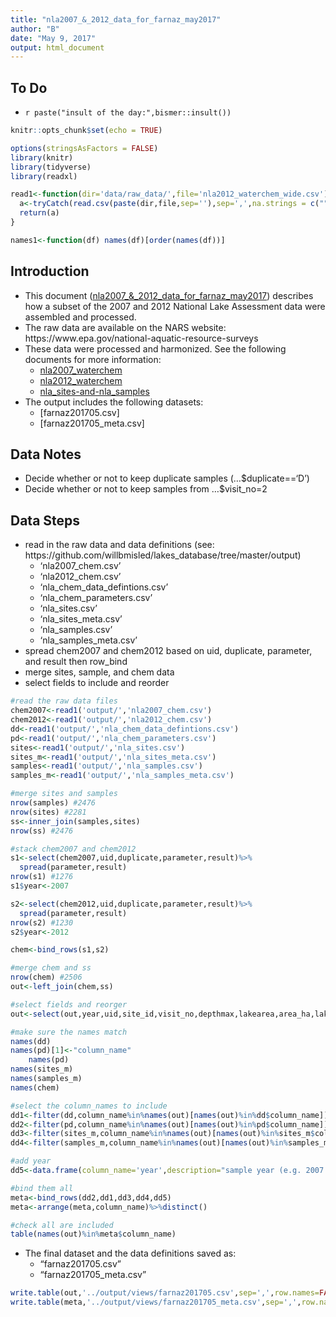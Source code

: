 ```yaml
---
title: "nla2007_&_2012_data_for_farnaz_may2017"
author: "B"
date: "May 9, 2017"
output: html_document
---
```


## To Do
* `r paste("insult of the day:",bismer::insult())`

```r
knitr::opts_chunk$set(echo = TRUE)

options(stringsAsFactors = FALSE) 
library(knitr)
library(tidyverse)
library(readxl)

read1<-function(dir='data/raw_data/',file='nla2012_waterchem_wide.csv'){
  a<-tryCatch(read.csv(paste(dir,file,sep=''),sep=',',na.strings = c(""," ","NA","N/A")),warning = function(e) read.csv(paste('../',dir,file,sep=''),sep=',',na.strings = c(""," ","NA","N/A")))
  return(a)
}  

names1<-function(df) names(df)[order(names(df))]
```

## Introduction

* This document ([nla2007_&_2012_data_for_farnaz_may2017](https://github.com/willbmisled/lakes_database/blob/master/R/nla2007_&_2012_data_for_farnaz_may2017.Rmd)) describes how a subset of the 2007 and 2012 National Lake Assessment data were assembled and processed.
* The raw data are available on the NARS website:  https://www.epa.gov/national-aquatic-resource-surveys
* These data were processed and harmonized.  See the following documents for more information:
    - [nla2007_waterchem](https://github.com/willbmisled/lakes_database/blob/master/R/nla2007_waterchem.Rmd)
    - [nla2012_waterchem](https://github.com/willbmisled/lakes_database/blob/master/R/nla2012_waterchem.Rmd)
    - [nla_sites-and-nla_samples](https://github.com/willbmisled/lakes_database/blob/master/R/nla_sites-and-nla_samples.Rmd)

* The output includes the following datasets:
    - [farnaz201705.csv]
    - [farnaz201705_meta.csv]

## Data Notes
* Decide whether or not to keep duplicate samples (...$duplicate=='D')
* Decide whether or not to keep samples from ...$visit_no=2 

## Data Steps
* read in the raw data and data definitions (see: https://github.com/willbmisled/lakes_database/tree/master/output)
    - 'nla2007_chem.csv'
    - 'nla2012_chem.csv'
    - 'nla_chem_data_defintions.csv'
    - 'nla_chem_parameters.csv'
    - 'nla_sites.csv'
    - 'nla_sites_meta.csv'
    - 'nla_samples.csv'
    - 'nla_samples_meta.csv'
* spread chem2007 and chem2012 based on uid, duplicate, parameter, and result then row_bind
* merge sites, sample, and chem data
* select fields to include and reorder

```r
#read the raw data files
chem2007<-read1('output/','nla2007_chem.csv')
chem2012<-read1('output/','nla2012_chem.csv')
dd<-read1('output/','nla_chem_data_defintions.csv')
pd<-read1('output/','nla_chem_parameters.csv')
sites<-read1('output/','nla_sites.csv')
sites_m<-read1('output/','nla_sites_meta.csv')
samples<-read1('output/','nla_samples.csv')
samples_m<-read1('output/','nla_samples_meta.csv')

#merge sites and samples
nrow(samples) #2476
nrow(sites) #2281
ss<-inner_join(samples,sites)
nrow(ss) #2476

#stack chem2007 and chem2012
s1<-select(chem2007,uid,duplicate,parameter,result)%>%
  spread(parameter,result)
nrow(s1) #1276
s1$year<-2007

s2<-select(chem2012,uid,duplicate,parameter,result)%>%
  spread(parameter,result)
nrow(s2) #1230
s2$year<-2012

chem<-bind_rows(s1,s2)

#merge chem and ss
nrow(chem) #2506
out<-left_join(chem,ss)

#select fields and reorger
out<-select(out,year,uid,site_id,visit_no,depthmax,lakearea,area_ha,lake_origin,fw_eco9,nut_reg,lat_dd83,lon_dd83,xcoord,ycoord,ammonia_n,chla,do2_2m,doc,microcystin,nh4ion,nitrate_n,nitrate_nitrite_n,nitrite_n,ntl,ph,ph_field,ptl,saxitoxin,secchi,silica,sulfate,toc,tss,turb)

```

```r
#make sure the names match
names(dd)
names(pd)[1]<-"column_name"
    names(pd)
names(sites_m)
names(samples_m)
names(chem)

#select the column_names to include
dd1<-filter(dd,column_name%in%names(out)[names(out)%in%dd$column_name])
dd2<-filter(pd,column_name%in%names(out)[names(out)%in%pd$column_name])
dd3<-filter(sites_m,column_name%in%names(out)[names(out)%in%sites_m$column_name])
dd4<-filter(samples_m,column_name%in%names(out)[names(out)%in%samples_m$column_name])

#add year
dd5<-data.frame(column_name='year',description="sample year (e.g. 2007 or 2012)")

#bind them all
meta<-bind_rows(dd2,dd1,dd3,dd4,dd5)
meta<-arrange(meta,column_name)%>%distinct()

#check all are included
table(names(out)%in%meta$column_name)
```

* The final dataset and the data definitions saved as:
    - "farnaz201705.csv"
    - "farnaz201705_meta.csv"

```r
write.table(out,'../output/views/farnaz201705.csv',sep=',',row.names=FALSE)
write.table(meta,'../output/views/farnaz201705_meta.csv',sep=',',row.names=FALSE)

```





